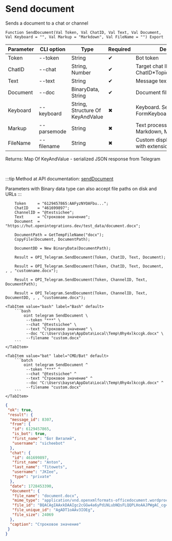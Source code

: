 ﻿---
sidebar_position: 5
description: Send document and other functions to work with Telegram in the Open Integration Package, a free open-source integration library for 1C:Enterprise 8, OneScript and CLI
keywords: [1C, 1С, 1С:Enterprise, 1С:Enterprise 8.3, API, Integration, Services, Exchange, OneScript, CLI, Telegram]
---


# Send document
 Sends a document to a chat or channel



`Function SendDocument(Val Token, Val ChatID, Val Text, Val Document, Val Keyboard = "", Val Markup = "Markdown", Val FileName = "") Export`

  | Parameter | CLI option | Type | Required | Description |
  |-|-|-|-|-|
  | Token | --token | String | &#x2714; | Bot token |
  | ChatID | --chat | String, Number | &#x2714; | Target chat ID or ChatID*TopicID |
  | Text | --text | String | &#x2714; | Message text |
  | Document | --doc | BinaryData, String | &#x2714; | Document file |
  | Keyboard | --keyboard | String, Structure Of KeyAndValue | &#x2716; | Keyboard. See FormKeyboardFromButtonArray |
  | Markup | --parsemode | String | &#x2716; | Text processing type (HTML, Markdown, MarkdownV2) |
  | FileName | --filename | String | &#x2716; | Custom displayed file name with extension, if necessary |

  
  Returns:  Map Of KeyAndValue - serialized JSON response from Telegram

<br/>

:::tip
Method at API documentation: [sendDocument](https://core.telegram.org/bots/api#senddocument)

Parameters with Binary data type can also accept file paths on disk and URLs
:::
<br/>



```bsl title="1C:Enterprise/OneScript code example"
    Token     = "6129457865:AAFyzNYOAFbu...";
    ChatID    = "461699897";
    ChannelID = "@testsichee";
    Text      = "Строковое значение";
    Document  = "https://hut.openintegrations.dev/test_data/document.docx";

    DocumentPath = GetTempFileName("docx");
    CopyFile(Document, DocumentPath);

    DocumentDD = New BinaryData(DocumentPath);

    Result = OPI_Telegram.SendDocument(Token, ChatID, Text, Document);

    Result = OPI_Telegram.SendDocument(Token, ChatID, Text, Document, , , "customname.docx");

    Result = OPI_Telegram.SendDocument(Token, ChannelID, Text, DocumentPath);

    Result = OPI_Telegram.SendDocument(Token, ChannelID, Text, DocumentDD, , , "customname.docx");
```
 

 <Tabs>
  
    <TabItem value="bash" label="Bash" default>
        ```bash
            oint telegram SendDocument \
             --token "***" \
             --chat "@testsichee" \
             --text "Строковое значение" \
             --doc "C:\Users\bayse\AppData\Local\Temp\0hy4xlkccgk.docx" \
             --filename "custom.docx"
        ```
    </TabItem>
  
    <TabItem value="bat" label="CMD/Bat" default>
        ```batch
            oint telegram SendDocument ^
             --token "***" ^
             --chat "@testsichee" ^
             --text "Строковое значение" ^
             --doc "C:\Users\bayse\AppData\Local\Temp\0hy4xlkccgk.docx" ^
             --filename "custom.docx"
        ```
    </TabItem>
</Tabs>


```json title="Result"
{
 "ok": true,
 "result": {
  "message_id": 8307,
  "from": {
   "id": 6129457865,
   "is_bot": true,
   "first_name": "Бот Виталий",
   "username": "sicheebot"
  },
  "chat": {
   "id": 461699897,
   "first_name": "Anton",
   "last_name": "Titowets",
   "username": "JKIee",
   "type": "private"
  },
  "date": 1728453390,
  "document": {
   "file_name": "document.docx",
   "mime_type": "application/vnd.openxmlformats-officedocument.wordprocessingml.document",
   "file_id": "BQACAgIAAxkDAAIgc2cGGw4a6yPdiNLubNQsFLQQPLHoAAJPWgAC_cg4SJF9HYfiILIbNgQ",
   "file_unique_id": "AgADT1oAAv3IOEg",
   "file_size": 24069
  },
  "caption": "Строковое значение"
 }
}
```
